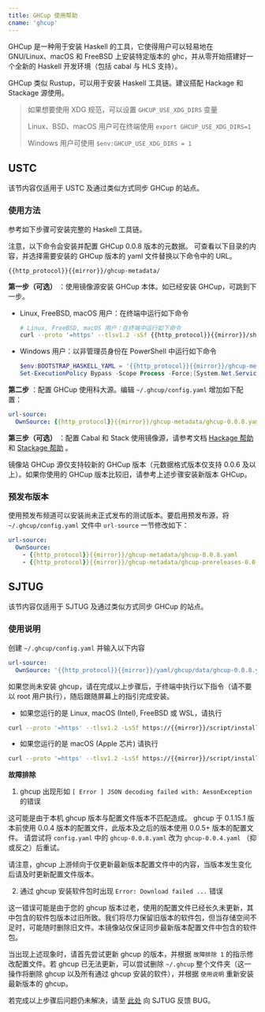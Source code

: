 ```yaml
---
title: GHCup 使用帮助
cname: 'ghcup'
---
```


GHCup 是一种用于安装 Haskell 的工具，它使得用户可以轻易地在 GNU/Linux、macOS 和 FreeBSD 上安装特定版本的 ghc，并从零开始搭建好一个全新的 Haskell 开发环境（包括 cabal 与 HLS 支持）。

GHCup 类似 Rustup，可以用于安装 Haskell 工具链。建议搭配 Hackage 和 Stackage 源使用。

> 如果想要使用 XDG 规范，可以设置 `GHCUP_USE_XDG_DIRS` 变量
>
> Linux、BSD、macOS 用户可在终端使用 `export GHCUP_USE_XDG_DIRS=1`
>
> Windows 用户可使用 `$env:GHCUP_USE_XDG_DIRS = 1`

## USTC

该节内容仅适用于 USTC 及通过类似方式同步 GHCup 的站点。

### 使用方法

参考如下步骤可安装完整的 Haskell 工具链。

注意，以下命令会安装并配置 GHCup 0.0.8 版本的元数据。
可查看以下目录的内容，并选择需要安装的 GHCup 版本的 yaml 文件替换以下命令中的 URL。

<CodeBlock>

```
{{http_protocol}}{{mirror}}/ghcup-metadata/
```

</CodeBlock>

**第一步（可选）** ：使用镜像源安装 GHCup 本体。如已经安装 GHCup，可跳到下一步。

- Linux, FreeBSD, macOS 用户：在终端中运行如下命令

  <CodeBlock>

  ```bash
  # Linux, FreeBSD, macOS 用户：在终端中运行如下命令
  curl --proto '=https' --tlsv1.2 -sSf {{http_protocol}}{{mirror}}/sh/bootstrap-haskell | BOOTSTRAP_HASKELL_YAML={{http_protocol}}{{mirror}}/ghcup-metadata/ghcup-0.0.8.yaml sh
  ```

  </CodeBlock>

- Windows 用户：以非管理员身份在 PowerShell 中运行如下命令

  <CodeBlock>

  ```powershell
  $env:BOOTSTRAP_HASKELL_YAML = '{{http_protocol}}{{mirror}}/ghcup-metadata/ghcup-0.0.8.yaml'
  Set-ExecutionPolicy Bypass -Scope Process -Force;[System.Net.ServicePointManager]::SecurityProtocol = [System.Net.ServicePointManager]::SecurityProtocol -bor 3072;Invoke-Command -ScriptBlock ([ScriptBlock]::Create((Invoke-WebRequest {{http_protocol}}{{mirror}}/sh/bootstrap-haskell.ps1 -UseBasicParsing))) -ArgumentList $true
  ```

  </CodeBlock>

**第二步** ：配置 GHCup 使用科大源。编辑 `~/.ghcup/config.yaml` 增加如下配置：

<CodeBlock>

```yaml
url-source:
  OwnSource: {{http_protocol}}{{mirror}}/ghcup-metadata/ghcup-0.0.8.yaml
```

</CodeBlock>

**第三步（可选）** ：配置 Cabal 和 Stack 使用镜像源，请参考文档 [Hackage 帮助](/hackage/) 和 [Stackage 帮助](stackage) 。

镜像站 GHCup 源仅支持较新的 GHCup 版本（元数据格式版本仅支持 0.0.6 及以上）。如果你使用的 GHCup 版本比较旧，请参考上述步骤安装新版本 GHCup。

### 预发布版本

使用预发布频道可以安装尚未正式发布的测试版本。要启用预发布源，将 `~/.ghcup/config.yaml` 文件中 `url-source` 一节修改如下：

<CodeBlock>

```yaml
url-source:
  OwnSource:
    - {{http_protocol}}{{mirror}}/ghcup-metadata/ghcup-0.0.8.yaml
    - {{http_protocol}}{{mirror}}/ghcup-metadata/ghcup-prereleases-0.0.8.yaml
```

</CodeBlock>

## SJTUG

该节内容仅适用于 SJTUG 及通过类似方式同步 GHCup 的站点。

### 使用说明

创建 `~/.ghcup/config.yaml` 并输入以下内容

<CodeBlock>

```yaml
url-source:
  OwnSource: '{{http_protocol}}{{mirror}}/yaml/ghcup/data/ghcup-0.0.8.yaml'
```

</CodeBlock>

如果您尚未安装 ghcup，请在完成以上步骤后，于终端中执行以下指令（请不要以 root 用户执行），随后跟随屏幕上的指引完成安装。

- 如果您运行的是 Linux, macOS (Intel), FreeBSD 或 WSL，请执行

<CodeBlock>

```bash
curl --proto '=https' --tlsv1.2 -LsSf https://{{mirror}}/script/install.sh | sh
```

</CodeBlock>

- 如果您运行的是 macOS (Apple 芯片) 请执行

<CodeBlock>

```bash
curl --proto '=https' --tlsv1.2 -LsSf https://{{mirror}}/script/install.sh | arch -x86_64 /bin/bash
```

</CodeBlock>

**故障排除**

1. ghcup 出现形如 `[ Error ] JSON decoding failed with: AesonException` 的错误

这可能是由于本机 ghcup 版本与配置文件版本不匹配造成。
ghcup 于 0.1.15.1 版本前使用 0.0.4 版本的配置文件，此版本及之后的版本使用 0.0.5+ 版本的配置文件。
请尝试将 `config.yaml` 中的 `ghcup-0.0.8.yaml` 改为 `ghcup-0.0.4.yaml` （抑或反之）后重试。

请注意，ghcup 上游倾向于仅更新最新版本配置文件中的内容，当版本发生变化后请及时更新配置文件版本。

2. 通过 ghcup 安装软件包时出现 `Error: Download failed ...` 错误

这一错误可能是由于您的 ghcup 版本过老，使用的配置文件已经长久未更新，其中包含的软件包版本过旧所致。我们将尽力保留旧版本的软件包，但当存储空间不足时，可能随时删除旧文件。本镜像站仅保证同步最新版本配置文件中包含的软件包。

当出现上述现象时，请首先尝试更新 ghcup 的版本，并根据 `故障排除 1` 的指示修改配置文件。若 ghcup 已无法更新，可以尝试删除 `~/.ghcup` 整个文件夹（这一操作将删除 ghcup 以及所有通过 ghcup 安装的软件），并根据 `使用说明` 重新安装最新版本的 ghcup。

若完成以上步骤后问题仍未解决，请至 [此处](https://github.com/sjtug/mirror-requests) 向 SJTUG 反馈 BUG。
